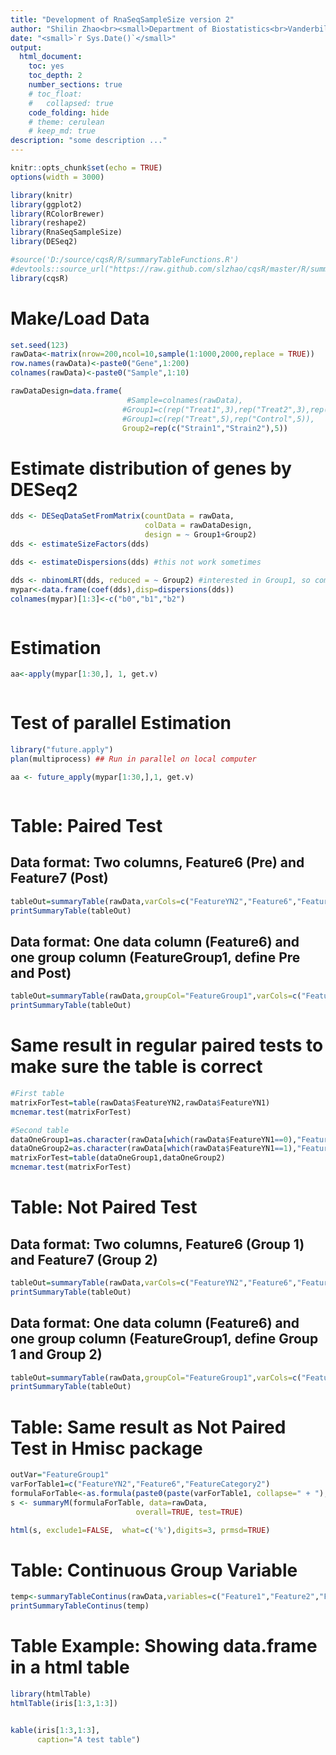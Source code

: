 ```yaml
--- 
title: "Development of RnaSeqSampleSize version 2"
author: "Shilin Zhao<br><small>Department of Biostatistics<br>Vanderbilt University School of Medicine</small>"
date: "<small>`r Sys.Date()`</small>"
output:
  html_document:
    toc: yes
    toc_depth: 2
    number_sections: true
    # toc_float: 
    #   collapsed: true
    code_folding: hide
    # theme: cerulean
    # keep_md: true
description: "some description ..."
---
```

```r
knitr::opts_chunk$set(echo = TRUE)
options(width = 3000)

```


<!-- # Notes -->
<!-- ## Hiding/Moving TOC: -->
<!-- http://biostat.mc.vanderbilt.edu/wiki/Main/KnitrHtmlTemplate -->

<!-- `r source("https://raw.githubusercontent.com/harrelfe/Hmisc/master/R/hidingTOC.r")` -->
<!-- `r hidingTOC(buttonLabel="Outline")` -->

<!-- ## More themes: -->
<!-- http://www.datadreaming.org/post/r-markdown-theme-gallery/ -->


<!-- # Functions and packages -->

```r
library(knitr)
library(ggplot2)
library(RColorBrewer)
library(reshape2)
library(RnaSeqSampleSize)
library(DESeq2)

#source('D:/source/cqsR/R/summaryTableFunctions.R')
#devtools::source_url("https://raw.github.com/slzhao/cqsR/master/R/summaryTableFunctions.R")
library(cqsR)

```


# Make/Load Data

```r
set.seed(123)
rawData<-matrix(nrow=200,ncol=10,sample(1:1000,2000,replace = TRUE))
row.names(rawData)<-paste0("Gene",1:200)
colnames(rawData)<-paste0("Sample",1:10)

rawDataDesign=data.frame(
                          #Sample=colnames(rawData),
                         #Group1=c(rep("Treat1",3),rep("Treat2",3),rep("Control",4)),
                         #Group1=c(rep("Treat",5),rep("Control",5)),
                         Group2=rep(c("Strain1","Strain2"),5))

```


# Estimate distribution of genes by DESeq2
```r
dds <- DESeqDataSetFromMatrix(countData = rawData,
                              colData = rawDataDesign,
                              design = ~ Group1+Group2)
dds <- estimateSizeFactors(dds)

dds <- estimateDispersions(dds) #this not work sometimes

dds <- nbinomLRT(dds, reduced = ~ Group2) #interested in Group1, so compare with model with only Group2
mypar<-data.frame(coef(dds),disp=dispersions(dds))
colnames(mypar)[1:3]<-c("b0","b1","b2")



```

# Estimation
```r

aa<-apply(mypar[1:30,], 1, get.v)



```

# Test of parallel Estimation
```r
library("future.apply")
plan(multiprocess) ## Run in parallel on local computer

aa <- future_apply(mypar[1:30,],1, get.v)



```




# Table: Paired Test
## Data format: Two columns, Feature6 (Pre) and Feature7 (Post)
```r

tableOut=summaryTable(rawData,varCols=c("FeatureYN2","Feature6","FeatureCategory1"),varColsPaired=c("FeatureYN1","Feature7","FeatureCategory2"),pairedTest = TRUE)
printSummaryTable(tableOut)

```

## Data format: One data column (Feature6) and one group column (FeatureGroup1, define Pre and Post)
```r

tableOut=summaryTable(rawData,groupCol="FeatureGroup1",varCols=c("FeatureYN2","Feature6","FeatureCategory2"),pairedTest = TRUE)
printSummaryTable(tableOut)

```


# Same result in regular paired tests to make sure the table is correct
```r
#First table
matrixForTest=table(rawData$FeatureYN2,rawData$FeatureYN1)
mcnemar.test(matrixForTest)

#Second table
dataOneGroup1=as.character(rawData[which(rawData$FeatureYN1==0),"FeatureYN2"])
dataOneGroup2=as.character(rawData[which(rawData$FeatureYN1==1),"FeatureYN2"])
matrixForTest=table(dataOneGroup1,dataOneGroup2)
mcnemar.test(matrixForTest)

```


# Table: Not Paired Test
## Data format: Two columns, Feature6 (Group 1) and Feature7 (Group 2)
```r
tableOut=summaryTable(rawData,varCols=c("FeatureYN2","Feature6","FeatureCategory1"),varColsPaired=c("FeatureYN1","Feature7","FeatureCategory2"))
printSummaryTable(tableOut)

```

## Data format: One data column (Feature6) and one group column (FeatureGroup1, define Group 1 and Group 2)
```r

tableOut=summaryTable(rawData,groupCol="FeatureGroup1",varCols=c("FeatureYN2","Feature6","FeatureCategory2"))
printSummaryTable(tableOut)

```

# Table: Same result as Not Paired Test in Hmisc package

```r

outVar="FeatureGroup1"
varForTable1=c("FeatureYN2","Feature6","FeatureCategory2")
formulaForTable<-as.formula(paste0(paste(varForTable1, collapse=" + "),"~",outVar))
s <- summaryM(formulaForTable, data=rawData,
							overall=TRUE, test=TRUE)

html(s, exclude1=FALSE,  what=c('%'),digits=3, prmsd=TRUE)

```



# Table: Continuous Group Variable

```r
temp<-summaryTableContinus(rawData,variables=c("Feature1","Feature2","FeatureYN1","FeatureCategory2"),groupVariable="Feature3")
printSummaryTableContinus(temp)
```


# Table Example: Showing data.frame in a html table
```r
library(htmlTable)
htmlTable(iris[1:3,1:3])


kable(iris[1:3,1:3], 
      caption="A test table")
```


